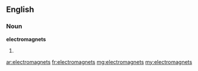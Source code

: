 ==English==

===Noun===
'''electromagnets'''

# {{plural of|[[electromagnet]]}}

[[ar:electromagnets]]
[[fr:electromagnets]]
[[mg:electromagnets]]
[[my:electromagnets]]